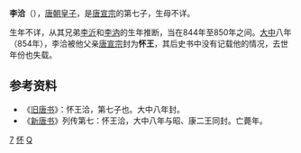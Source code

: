 {{otheruses|李琰 (棣王)}}
'''李洽'''（{{bd|840年代||?||catIdx=L}}），[[唐朝|唐朝]][[皇子|皇子]]，是[[唐宣宗|唐宣宗]]的第七子，生母不详。

生年不详，从其兄弟[[李沂_(慶王)|李沂]]和[[李汭|李汭]]的生年推断，当在844年至850年之间。[[大中_(唐朝)|大中]]八年（854年），李洽被他父亲[[唐宣宗|唐宣宗]]封为'''怀王'''，其后史书中没有记载他的情况，去世年份也失载。
　　
==参考资料==
*《[[旧唐书|旧唐书]]》：怀王洽，第七子也。大中八年封。
*《[[新唐书|新唐书]]》列传第七：怀王洽，大中八年与昭、康二王同封。亡薨年。
{{唐宣宗皇室}}
{{唐朝人小作品}}
[[Category:唐宣宗皇子|7]]
[[Category:唐朝宗室国王|怀]]
[[Category:李姓|Q]]